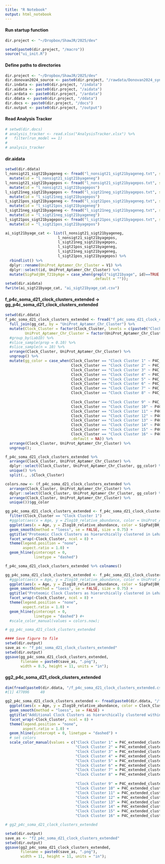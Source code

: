 ```yaml
---
title: "R Notebook"
output: html_notebook
---
```


#### Run startup function
```r
dir.project <- "~/Dropbox/ShawJR/2025/dev"

setwd(paste0(dir.project, "/macro"))
source("ui_init.R")
```

#### Define paths to directories
```r
dir.project <- "~/Dropbox/ShawJR/2025/dev"
dir.donovan2024_source <- paste0(dir.project, "/rawdata/Donovan2024_syn31481952.5")
dir.indata <- paste0(dir.project, "/indata")
dir.aidata <- paste0(dir.project, "/aidata")
dir.ardata <- paste0(dir.project, "/ardata")
dir.ddata <- paste0(dir.project, "/ddata")
dir.docs <- paste0(dir.project, "/docs")
dir.output <- paste0(dir.project, "/output")
```

#### Read Analysis Tracker
```r
# setwd(dir.docs)
# analysis_tracker <- read.xlsx("AnalysisTracker.xlsx") %>%
#   filter(run_model == 1)
# 
# analysis_tracker
```

#### dir.aidata
```r
setwd(dir.ddata)
l_nonsigt21_sigt21byageneg <- fread("l_nonsigt21_sigt21byageneg.txt", sep = "\t", header = FALSE) %>%
  mutate(id = "l_nonsigt21_sigt21byageneg")
l_nonsigt21_sigt21byagepos <- fread("l_nonsigt21_sigt21byagepos.txt", sep = "\t", header = FALSE) %>%
  mutate(id = "l_nonsigt21_sigt21byagepos")
l_sigt21neg_sigt21byagepos <- fread("l_sigt21neg_sigt21byagepos.txt", sep = "\t", header = FALSE) %>%
  mutate(id = "l_sigt21neg_sigt21byagepos")
l_sigt21pos_sigt21byageneg <- fread("l_sigt21pos_sigt21byageneg.txt", sep = "\t", header = FALSE) %>%
  mutate(id = "l_sigt21pos_sigt21byageneg")
l_sigt21neg_sigt21byageneg <- fread("l_sigt21neg_sigt21byageneg.txt", sep = "\t", header = FALSE) %>%
  mutate(id = "l_sigt21neg_sigt21byageneg")
l_sigt21pos_sigt21byagepos <- fread("l_sigt21pos_sigt21byagepos.txt", sep = "\t", header = FALSE) %>%
  mutate(id = "l_sigt21pos_sigt21byagepos")

ai_sigt21byage_cat <- list(l_nonsigt21_sigt21byageneg,
                        l_nonsigt21_sigt21byagepos,
                        l_sigt21neg_sigt21byagepos,
                        l_sigt21pos_sigt21byageneg,
                        l_sigt21neg_sigt21byageneg,
                        l_sigt21pos_sigt21byagepos) %>%
  rbindlist() %>%
  dplyr::rename(UniProt_Aptamer_Chr_Cluster = V1) %>%
  dplyr::select(id, UniProt_Aptamer_Chr_Cluster) %>%
  mutate(SigPadjBH_T21byAge = case_when(grepl("sigt21byage", id)==TRUE ~ "T21-by-Age* (FDR < 0.10)",
                                        .default = ""));
setwd(dir.aidata)
fwrite(ai_sigt21byage_cat, "ai_sigt21byage_cat.csv")
```

#### f_p4c_soma_d21_clock_clusters_extended -> gg_p4c_soma_d21_clock_clusters_extended
```r
setwd(dir.ddata)
f_p4c_soma_d21_clock_clusters_extended <- fread("f_p4c_soma_d21_clock_clusters_extended.csv.gz") %>%
  full_join(gg_cat, by = "UniProt_Aptamer_Chr_Cluster") %>%
  mutate(Clock_Cluster = factor(Clock_Cluster, levels = c(paste0("Clock Cluster ", seq(1:16)))),
         UniProt_Aptamer_Chr_Cluster = factor(UniProt_Aptamer_Chr_Cluster)) %>%
  #group_by(LabID) %>%
  #slice_sample(prop = 0.10) %>%
  #slice_sample(n = 10) %>%
  arrange(Clock_Cluster, UniProt_Aptamer_Chr_Cluster) %>%
  ungroup() %>%
  mutate(gg_color = case_when(Clock_Cluster == "Clock Cluster 1" ~ P4C_extended_cluster_colors[[1]],
                              Clock_Cluster == "Clock Cluster 2" ~ P4C_extended_cluster_colors[[2]],
                              Clock_Cluster == "Clock Cluster 3" ~ P4C_extended_cluster_colors[[3]],
                              Clock_Cluster == "Clock Cluster 4" ~ P4C_extended_cluster_colors[[4]],
                              Clock_Cluster == "Clock Cluster 5" ~ P4C_extended_cluster_colors[[5]],
                              Clock_Cluster == "Clock Cluster 6" ~ P4C_extended_cluster_colors[[6]],
                              Clock_Cluster == "Clock Cluster 7" ~ P4C_extended_cluster_colors[[7]],
                              Clock_Cluster == "Clock Cluster 8" ~ P4C_extended_cluster_colors[[8]],
                              
                              Clock_Cluster == "Clock Cluster 9" ~ P4C_extended_cluster_colors[[9]],
                              Clock_Cluster == "Clock Cluster 10" ~ P4C_extended_cluster_colors[[10]],
                              Clock_Cluster == "Clock Cluster 11" ~ P4C_extended_cluster_colors[[11]],
                              Clock_Cluster == "Clock Cluster 12" ~ P4C_extended_cluster_colors[[12]],
                              Clock_Cluster == "Clock Cluster 13" ~ P4C_extended_cluster_colors[[13]],
                              Clock_Cluster == "Clock Cluster 14" ~ P4C_extended_cluster_colors[[14]],
                              Clock_Cluster == "Clock Cluster 15" ~ P4C_extended_cluster_colors[[15]],
                              Clock_Cluster == "Clock Cluster 16" ~ P4C_extended_cluster_colors[[16]],
                              .default = NA)) %>%
  arrange(Clock_Cluster, UniProt_Aptamer_Chr_Cluster) %>%
  ungroup();

f_p4c_soma_d21_clock_clusters_extended %>%
  arrange(Clock_Cluster, UniProt_Aptamer_Chr_Cluster) %>%
  dplyr::select(Clock_Cluster, UniProt_Aptamer_Chr_Cluster, gg_color) %>%
  unique() %>%
  split(., .$Clock_Cluster)

colors.now <- (f_p4c_soma_d21_clock_clusters_extended %>%
  arrange(Clock_Cluster, UniProt_Aptamer_Chr_Cluster) %>%
  dplyr::select(Clock_Cluster, UniProt_Aptamer_Chr_Cluster, gg_color) %>%
  arrange(Clock_Cluster, UniProt_Aptamer_Chr_Cluster) %>%
  unique())$gg_color
```


```r
gg_p4c_soma_d21_clock_clusters_extended <- f_p4c_soma_d21_clock_clusters_extended %>%
  filter(Clock_Cluster == "Clock Cluster 1") 
  #ggplot(aes(x = Age, y = Zlog10_relative_abundance, color = UniProt_Aptamer_Chr_Cluster)) +
  ggplot(aes(x = Age, y = Zlog10_relative_abundance, color = SigPadjBH_T21byAge)) +
  geom_smooth(method = "loess", se = FALSE, size = 0.75) +
  ggtitle("Proteomic Clock Clusters as hierarchically clustered in Lehallier et al., 2019 (Clusters 1-8) and\nP4C D21s (Clusters 9-16)") +
  facet_wrap(~Clock_Cluster, ncol = 8) +
  theme(legend.position = "none",
        aspect.ratio = 1.0) +
  geom_hline(yintercept = 0,
             linetype = "dashed")
```

```r
f_p4c_soma_d21_clock_clusters_extended %>% colnames()

gg_p4c_soma_d21_clock_clusters_extended <- f_p4c_soma_d21_clock_clusters_extended %>%
  #ggplot(aes(x = Age, y = Zlog10_relative_abundance, color = UniProt_Aptamer_Chr_Cluster)) +
  ggplot(aes(x = Age, y = Zlog10_relative_abundance, color = SigPadjBH_T21byAge)) +
  geom_smooth(method = "loess", se = FALSE, size = 0.75) +
  ggtitle("Proteomic Clock Clusters as hierarchically clustered in Lehallier et al., 2019 (Clusters 1-8) and\nP4C D21s (Clusters 9-16)") +
  facet_wrap(~Clock_Cluster, ncol = 8) +
  theme(legend.position = "none",
        aspect.ratio = 1.0) +
  geom_hline(yintercept = 0,
             linetype = "dashed") #+
  #scale_color_manual(values = colors.now);

# gg_p4c_soma_d21_clock_clusters_extended

#### Save figure to file
setwd(dir.output)
save_as <- "f_p4c_soma_d21_clock_clusters_extended"
setwd(dir.output)
ggsave(gg_p4c_soma_d21_clock_clusters_extended,
       filename = paste0(save_as, ".png"),
       width = 8.5, height = 11, units = "in");
```




#### gg2_p4c_soma_d21_clock_clusters_extended
```r
dim(fread(paste0(dir.ddata, "/f_p4c_soma_d21_clock_clusters_extended.csv.gz")))
#[1] 477096     40

gg2_p4c_soma_d21_clock_clusters_extended <- fread(paste0(dir.ddata, "/f_p4c_soma_d21_clock_clusters_extended.csv.gz")) %>%
  ggplot(aes(x = Age, y = Zlog10_relative_abundance, color = Clock_Cluster)) +
  geom_smooth(method = "loess", se = FALSE) +
  ggtitle("Additional Clock Clusters as hierarchically clustered within P4C D21s") +
  facet_wrap(~Clock_Cluster, ncol = 8) +
  theme(legend.position = "none",
        aspect.ratio = 1.0) +
  geom_hline(yintercept = 0, linetype = "dashed") +
  # set colors
  scale_color_manual(values = c("Clock Cluster 1" = P4C_extended_cluster_colors[[1]],
                                "Clock Cluster 2" = P4C_extended_cluster_colors[[2]], 
                                "Clock Cluster 3" = P4C_extended_cluster_colors[[3]], 
                                "Clock Cluster 4" = P4C_extended_cluster_colors[[4]], 
                                "Clock Cluster 5" = P4C_extended_cluster_colors[[5]], 
                                "Clock Cluster 6" = P4C_extended_cluster_colors[[6]], 
                                "Clock Cluster 7" = P4C_extended_cluster_colors[[7]], 
                                "Clock Cluster 8" = P4C_extended_cluster_colors[[8]],
                                
                                "Clock Cluster 9" = P4C_extended_cluster_colors[[9]],
                                "Clock Cluster 10" = P4C_extended_cluster_colors[[10]], 
                                "Clock Cluster 11" = P4C_extended_cluster_colors[[11]], 
                                "Clock Cluster 12" = P4C_extended_cluster_colors[[12]], 
                                "Clock Cluster 13" = P4C_extended_cluster_colors[[13]], 
                                "Clock Cluster 14" = P4C_extended_cluster_colors[[14]], 
                                "Clock Cluster 15" = P4C_extended_cluster_colors[[15]], 
                                "Clock Cluster 16" = P4C_extended_cluster_colors[[16]]));

# gg2_p4c_soma_d21_clock_clusters_extended

setwd(dir.output)
save_as <- "f2_p4c_soma_d21_clock_clusters_extended"
setwd(dir.output)
ggsave(gg2_p4c_soma_d21_clock_clusters_extended,
       filename = paste0(save_as, ".png"),
       width = 11, height = 11, units = "in");
```

```r
```


